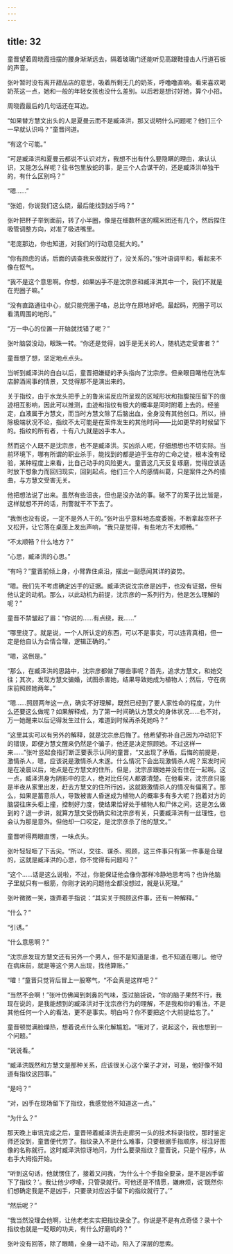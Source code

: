 ```yaml
---
---
---
```

title: 32
---




童晋望着周晓霞扭摆的腰身渐渐远去，隔着玻璃门还能听见高跟鞋撞击人行道石板的声音。

张叶暂时没有离开甜品店的意思，吸着所剩无几的奶茶，呼噜噜直响。看来喜欢喝奶茶这一点，她和一般的年轻女孩也没什么差别。以后若是想讨好她，算个小招。

周晓霞最后的几句话还在耳边。

“如果替方慧文出头的人是夏曼云而不是臧泽洪，那又说明什么问题呢？他们三个一早就认识吗？”童晋问道。

“有这个可能。”

“可是臧泽洪和夏曼云都说不认识对方，我想不出有什么要隐瞒的理由，承认认识，又能怎么样呢？往书包里放蛇的事，是三个人合谋干的，还是臧泽洪单独干的，有什么区别吗？”

“嗯……”

“张姐，你说我们这么绕，最后能找到凶手吗？”

张叶把杯子举到面前，转了小半圈，像是在细数杯底的糯米团还有几个，然后捏住吸管调整方向，对准了吸进嘴里。

“老庞那边，你也知道，对我们的行动意见挺大的。”

“你有顾虑的话，后面的调查我来做就行了，没关系的。”张叶语调平和，看起来不像在怄气。

“我不是这个意思啊。你想，如果凶手不是沈宗彦和臧泽洪其中一个，我们不就是在兜圈子嘛。”

“没有直路通往中心，就只能兜圈子咯，总比守在原地好吧。最起码，兜圈子可以看清周围的地形。”

“万一中心的位置一开始就找错了呢？”

张叶脑袋没动，眼珠一转。“你还是觉得，凶手是无关的人，随机选定受害者？”

童晋想了想，坚定地点点头。

当听到臧泽洪的自白以后，童晋把嫌疑的矛头指向了沈宗彦。但亲眼目睹他在洗车店醉酒闹事的情景，又觉得那不是演出来的。

关于指纹，由于水龙头把手上的鲁米诺反应所呈现的区域形状和指腹按压留下的痕迹相互影响，因此可以推测，血迹和指纹有极大的概率是同时附着上去的。经鉴定，血液属于方慧文，而当时方慧文除了后脑出血，全身没有其他创口。所以，排除极端状况不论，指纹不太可能是在案件发生的其他时间——比如更早的时候留下的。指纹的所有者，十有八九就是凶手本人。

然而这个人既不是沈宗彦，也不是臧泽洪。买凶杀人呢，仔细想想也不切实际。当前环境下，哪有所谓的职业杀手，能找到的都是迫于生存的亡命之徒，根本没有经验，某种程度上来看，比自己动手的风险更大。童晋这几天反复琢磨，觉得应该适时放下想象力而回归现实，回到起点。他们三个人的感情纠葛，只是案件之外的插曲，与方慧文受害无关。

他把想法说了出来。虽然有些沮丧，但也是没办法的事。破不了的案子比比皆是，这样就想不开的话，刑警就干不下去了。

“我倒也没有说，一定不是外人干的。”张叶出乎意料地态度委婉，不断拿起空杯子又松开，让它落在桌面上发出声响，“我只是觉得，有些地方不太顺畅。”

“不太顺畅？什么地方？”

“心思，臧泽洪的心思。”

“有吗？”童晋前倾上身，小臂靠住桌沿，摆出一副愿闻其详的姿势。

“嗯。我们先不考虑确定凶手的证据。臧泽洪说沈宗彦是凶手，也没有证据，但有他认定的动机。那么，以此动机为前提，沈宗彦的一系列行为，他是怎么理解的呢？”

童晋不禁皱起了眉：“你说的……有点绕，我……”

“哪里绕了。就是说，一个人所认定的东西，可以不是事实，可以违背真相，但一定是他自认为合情合理，逻辑正确的。”

“嗯，这倒是。”

“那么，在臧泽洪的思路中，沈宗彦都做了哪些事呢？首先，追求方慧文，和她交往；其次，发现方慧文骗婚，试图杀害她，结果导致她成为植物人；然后，守在病床前照顾她两年。”

“嗯……照顾两年这一点，确实不好理解，既然已经到了要人家性命的程度，为什么还要这么做呢？如果解释成，为了第一时间确认方慧文的身体状况……也不对，万一她醒来以后记得发生过什么，难道到时候再杀死她吗？”

“这里其实可以有另外的解释，就是沈宗彦后悔了。他希望弥补自己因为冲动犯下的错误，即便方慧文醒来仍然是个骗子，他还是决定照顾她。不过这样一来……”张叶竖起食指打断正要表示认同的童晋，“又出现了矛盾。后悔的前提是，激情杀人，嗯，应该说是激情杀人未遂。什么情况下会出现激情杀人呢？案发时间是在凌晨以后，地点是在方慧文的住所，但是，沈宗彦跟她并没有住在一起啊。这一点，臧泽洪身为阴影中的恋人，绝对比任何人都要清楚。在他看来，沈宗彦只能是半夜从家里出发，赶去方慧文的住所行凶，这就跟激情杀人的情况有偏离了。那么，如果是蓄意杀人，导致被害人昏迷成为植物人的概率多有多大呢？抱着对方的脑袋往床头柜上撞，控制好力度，使结果恰好处于植物人和尸体之间，这是怎么做到的？退一步讲，就算方慧文受伤确实和沈宗彦有关，只要臧泽洪有一丝理性，也会认为那是意外。但他却一口咬定，是沈宗彦杀了他的慧文。”

童晋听得两眼直愣，一味点头。

张叶轻轻咂了下舌尖。“所以，交往、谋杀、照顾，这三件事只有第一件事是合理的，这就是臧泽洪的心思，你不觉得有问题吗？”

“这个……话是这么说啦，不过，你能保证他会像你那样冷静地思考吗？也许他脑子里就只有一根筋，你刚才说的问题他全都没想过，就是认死理。”

张叶微微一笑，拨弄着手指说：“其实关于照顾这件事，还有一种解释。”

“什么？”

“引诱。”

“什么意思啊？”

“沈宗彦发现方慧文还有另外一个男人，但不是知道是谁，也不知道在哪儿。他守在病床前，就是等这个男人出现，找他算账。”

“嚯！”童晋只觉背后冒上一股寒气，“不会真是这样吧？”

“当然不会啊！”张叶仿佛闻到刺鼻的气味，歪过脑袋说，“你的脑子果然不行，我现在说的，是我能想到的臧泽洪对于沈宗彦行为的理解，不是我和你的看法，不是其他任何一个人的看法，更不是事实。明白吗？你不要把这个大前提给忘了。”

童晋顿觉满脸燥热，想着说点什么来化解尴尬。“哦对了，说起这个，我也想到一个问题。”

“说说看。”

“臧泽洪既然和方慧文是那种关系，应该很关心这个案子才对，可是，他好像不知道有指纹这回事。”

“是吗？”

“对，凶手在现场留下了指纹，我感觉他不知道这一点。”

“为什么？”

那天晚上审讯完成之后，童晋带着臧泽洪去走廊另一头的技术科录指纹，那时鉴定师还没到，童晋便代劳了。指纹录入不是什么难事，只要根据手指顺序，标注好图像的名称就行。这时臧泽洪惊讶地问，为什么要录指纹？童晋说，只是个程序，从右手大拇指开始。

“听到这句话，他就愣住了，接着又问我，‘为什么十个手指全要录，是不是凶手留下了指纹？’。我让他少啰嗦，只管录就行。可他还是不情愿，嫌麻烦，说‘既然你们想确定我是不是凶手，只要录对应凶手留下的指纹就行了。’”

“然后呢？”

“我当然没理会他啊，让他老老实实把指纹录全了。你说是不是有点奇怪？录十个指纹也就是一眨眼的功夫，有什么好磨叽的？”

张叶没有回答，除了眼睛，全身一动不动，陷入了深层的思索。